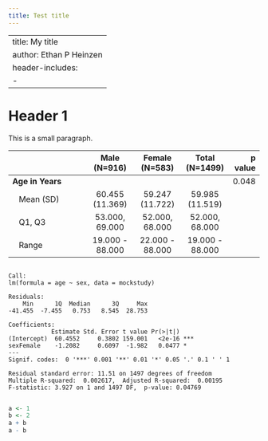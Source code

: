 ```yaml
---
title: Test title
---
```




---
title: My title
author: Ethan P Heinzen
header-includes:
- \usepackage[labelformat=empty]{caption}
---



# Header 1



This is a small paragraph.





|                            |  Male (N=916)   | Female (N=583)  | Total (N=1499)  | p value|
|:---------------------------|:---------------:|:---------------:|:---------------:|-------:|
|**Age in Years**            |                 |                 |                 |   0.048|
|&nbsp;&nbsp;&nbsp;Mean (SD) | 60.455 (11.369) | 59.247 (11.722) | 59.985 (11.519) |        |
|&nbsp;&nbsp;&nbsp;Q1, Q3    | 53.000, 69.000  | 52.000, 68.000  | 52.000, 68.000  |        |
|&nbsp;&nbsp;&nbsp;Range     | 19.000 - 88.000 | 22.000 - 88.000 | 19.000 - 88.000 |        |




```

Call:
lm(formula = age ~ sex, data = mockstudy)

Residuals:
    Min      1Q  Median      3Q     Max 
-41.455  -7.455   0.753   8.545  28.753 

Coefficients:
            Estimate Std. Error t value Pr(>|t|)    
(Intercept)  60.4552     0.3802 159.001   <2e-16 ***
sexFemale    -1.2082     0.6097  -1.982   0.0477 *  
---
Signif. codes:  0 '***' 0.001 '**' 0.01 '*' 0.05 '.' 0.1 ' ' 1

Residual standard error: 11.51 on 1497 degrees of freedom
Multiple R-squared:  0.002617,	Adjusted R-squared:  0.00195 
F-statistic: 3.927 on 1 and 1497 DF,  p-value: 0.04769


```




```r
a <- 1
b <- 2
a + b
a - b
```





